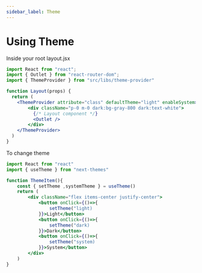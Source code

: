 ```yaml
---
sidebar_label: Theme
---
```


# Using Theme

Inside your root layout.jsx

```jsx
import React from "react";
import { Outlet } from "react-router-dom";
import { ThemeProvider } from "src/libs/theme-provider"

function Layout(props) {
  return (
    <ThemeProvider attribute="class" defaultTheme="light" enableSystem>
        <div className="p-0 m-0 dark:bg-gray-800 dark:text-white">
          {/* Layout component */}
          <Outlet />
        </div>
    </ThemeProvider>
  )
}
```

To change theme 

```jsx
import React from "react"
import { useTheme } from "next-themes"

function ThemeItem(){
    const { setTheme ,systemTheme } = useTheme()
    return (
        <div className="flex items-center justify-center">
            <button onClick={()=>{
                setTheme("light)
            }}>Light</button>
            <button onClick={()=>{
                setTheme("dark)
            }}>Dark</button>
            <button onClick={()=>{
                setTheme("system)
            }}>System</button>
        </div>
    )
}

```

